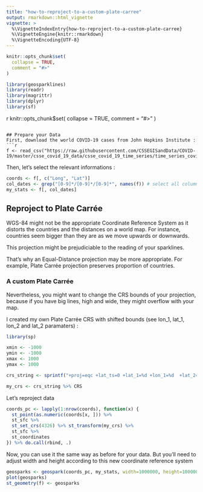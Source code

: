 ```yaml
---
title: "how-to-reproject-to-a-custom-plate-carree"
output: rmarkdown::html_vignette
vignette: >
  %\VignetteIndexEntry{how-to-reproject-to-a-custom-plate-carree}
  %\VignetteEngine{knitr::rmarkdown}
  %\VignetteEncoding{UTF-8}
---
```


```r
knitr::opts_chunk$set(
  collapse = TRUE,
  comment = "#>"
)
```

```r
library(geosparklines)
library(readr)
library(magrittr)
library(dplyr)
library(sf)
```

{r, include = FALSE}
knitr::opts_chunk$set(
  collapse = TRUE,
  comment = "#>"
)
```

## Prepare your Data
First, download the world COVID-19 cases from John Hopkins Institute :
```r
f <- read_csv("https://raw.githubusercontent.com/CSSEGISandData/COVID-19/master/csse_covid_19_data/csse_covid_19_time_series/time_series_covid19_confirmed_global.csv")
```

Then, let's select the relevant informations :
```r
coords <- f[, c("Long", "Lat")]
col_dates <- grep("[0-9]*/[0-9]*/[0-9]*", names(f)) # select all column dates
my_stats <- f[, col_dates]
```

## Reproject to Plate Carrée
WGS-84 might not be the appropriate Coordinate Reference System as it distorts the countries and the distances on a world map. For instance, countries seem bigger than they are as we move upwards or downwards.

This projection might be prejudiciable to the reading of your sparklines.

That's why an Equal-Distance projection may be more appropriate. For example, Plate Carrée projection preserves proportion of countries.

### A custom Plate Carrée
Nevertheless, you might want to change the CRS bounds of your projection, because if you have big lines, high and wide, they might overflow with your map.

I created my own Plate Carrée CRS with shifted bounds (see lon_1, lat_1, lon_2 and lat_2 paramaters) :
```r
library(sp)

xmin <- -1000
ymin <- -1000
xmax <- 1000
ymax <- 1000

crs_string <- sprintf("+proj=eqc +lat_ts=0 +lat_1=%d +lon_1=%d  +lat_2=%d +lon_2=%d  +lat_0=0 +lon_0=0  +x_0=0 +y_0=0  +datum=WGS84 +units=m +no_defs", ymin, xmin, ymax, xmax )

my_crs <- crs_string %>% CRS
```

Let's reproject data
```r
coords_pc <- lapply(1:nrow(coords), function(x) {
  st_point(as.numeric(coords[x, ])) %>% 
  st_sfc %>% 
  st_set_crs(4326) %>% st_transform(my_crs) %>% 
  st_sfc %>% 
  st_coordinates
}) %>% do.call(rbind, .)

```

Now, you can use it the same way as before for your data. But you'll need to adjust width and height according to this new coordinate reference system
```r
geosparks <- geospark(coords_pc, my_stats, width=1000000, height=10000000, mode = "log")
plot(geosparks)
st_geometry(f) <- geosparks
```
